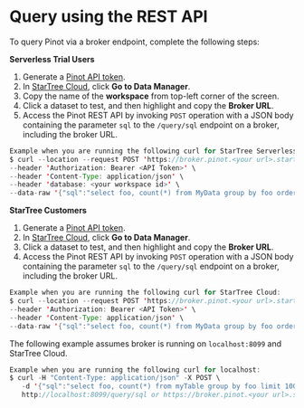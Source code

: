 # Query using the REST API  

To query Pinot via a broker endpoint, complete the following steps:

**Serverless Trial Users**
1. Generate a [Pinot API token](generate-an-api-token.md).
2. In [StarTree Cloud](https://startree.cloud/), click **Go to Data Manager**.
3. Copy the name of the **workspace** from top-left corner of the screen.
4. Click a dataset to test, and then highlight and copy the **Broker URL**.
5. Access the Pinot REST API by invoking `POST` operation with a JSON body containing the parameter `sql` to the `/query/sql` endpoint on a broker, including the broker URL.

```java
Example when you are running the following curl for StarTree Serverless Trial:   
$ curl --location --request POST 'https://broker.pinot.<your url>.startree.cloud:443/query/sql'
--header 'Authorization: Bearer <API Token>' \
--header 'Content-Type: application/json' \
--header 'database: <your workspace id>' \
--data-raw '{"sql":"select foo, count(*) from MyData group by foo order by foo desc limit 100"}'
```


**StarTree Customers**
1. Generate a [Pinot API token](generate-an-api-token.md).
2. In [StarTree Cloud](https://startree.cloud/), click **Go to Data Manager**.
3. Click a dataset to test, and then highlight and copy the **Broker URL**.
4. Access the Pinot REST API by invoking `POST` operation with a JSON body containing the parameter `sql` to the `/query/sql` endpoint on a broker, including the broker URL.

```java
Example when you are running the following curl for StarTree Cloud:   
$ curl --location --request POST 'https://broker.pinot.<your url>.startree.cloud/query/sql'
--header 'Authorization: Bearer <API Token>' \
--header 'Content-Type: application/json' \
--data-raw '{"sql":"select foo, count(*) from MyData group by foo order by foo desc limit 100"}'
```

The following example assumes broker is running on `localhost:8099` and StarTree Cloud. 
```java
Example when you are running the following curl for localhost:
$ curl -H "Content-Type: application/json" -X POST \
   -d '{"sql":"select foo, count(*) from myTable group by foo limit 100"}' \
   http://localhost:8099/query/sql or https://broker.pinot.<your url>.startree.cloud:443/query/sql


